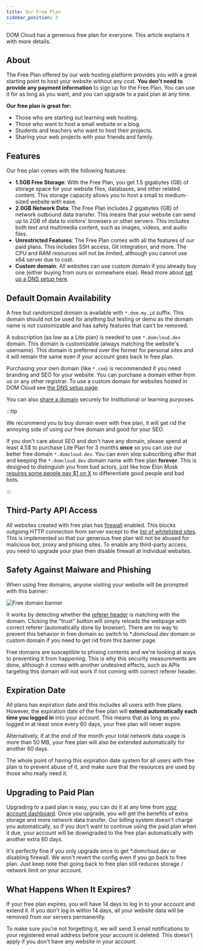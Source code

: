```yaml
---
title: Our Free Plan
sidebar_position: 3
---
```


DOM Cloud has a generous free plan for everyone. This article explains it with more details.

## About

The Free Plan offered by our web hosting platform provides you with a great starting point to host your website without any cost. **You don't need to provide any payment information** to sign up for the Free Plan. You can use it for as long as you want, and you can upgrade to a paid plan at any time.

**Our free plan is great for:**

+ Those who are starting out learning web hosting.
+ Those who want to host a small website or a blog.
+ Students and teachers who want to host their projects.
+ Sharing your web projects with your friends and family.

## Features

Our free plan comes with the following features:

+ **1.5GB Free Storage**: With the Free Plan, you get 1.5 gigabytes (GB) of storage space for your website files, databases, and other related content. This storage capacity allows you to host a small to medium-sized website with ease.
+ **2.0GB Network Data**: The Free Plan includes 2 gigabytes (GB) of network outbound data transfer. This means that your website can send up to 2GB of data to visitors' browsers or other servers. This includes both text and multimedia content, such as images, videos, and audio files.
+ **Unrestricted Features**: The Free Plan comes with all the features of our paid plans. This includes SSH access, Git integration, and more. The CPU and RAM resources will not be limited, although you cannot use x64 server due to cost.
+ **Custom domain**: All websites can use custom domain if you already buy one (either buying from ours or somewhere else). Read more about [set up a DNS setup here](../features/dns.mdx).

## Default Domain Availability


A free but randomized domain is available with `*.dom.my.id` suffix. This domain should not be used for anything but testing or demo as the domain name is not customizable and has safety features that can't be removed.

A subscription (as low as a Lite plan) is needed to use `*.domcloud.dev` domain. This domain is customizable (always matching the website's username). This domain is preferred over the former for personal sites and it will remain the same even if your account goes back to free plan.

Purchasing your own domain (like `*.com`) is recommended if you need branding and SEO for your website. You can purchase a domain either from us or any other registrar. To use a custom domain for websites hosted in DOM Cloud see [the DNS setup page](../features/dns.mdx).

You can also [share a domain](../features/dns.mdx#sharing-a-domain) securely for institutional or learning purposes.


:::tip

We recommend you to buy domain even with free plan, it will get rid the annoying side of using our free domain and good for your SEO.

If you don't care about SEO and don't have any domain, please spend at least 4.5$ to purchase Lite Plan for 3 months **once** so you can use our better free domain `*.domcloud.dev`. You can even stop subscribing after that and keeping the `*.domcloud.dev` domain name with free plan **forever**. This is designed to distinguish you from bad actors, just like how Elon Musk [requires some people pay $1 on X](https://help.x.com/en/using-x/not-a-bot) to differentiate good people and bad bots.

:::

## Third-Party API Access

All websites created with free plan has [firewall](../features/security.mdx#outbound-connection) enabled. This blocks outgoing HTTP connection from server except to the [list of whitelisted sites](https://github.com/domcloud/bridge/blob/main/src/whitelist/sites.conf). This is implemented so that our generous free plan will not be abused for malicious bot, proxy and phising sites. To enable any third-party access, you need to upgrade your plan then disable firewall at individual websites.

## Safety Against Malware and Phishing

When using free domains, anyone visiting your website will be prompted with this banner:

![Free domain banner](/assets/ss/freedomainbanner.png)

It works by detecting whether the [referer header](https://developer.mozilla.org/en-US/docs/Web/HTTP/Headers/Referer) is matching with the domain. Clicking the "trust" button will simply reloads the webpage with correct referer (automatically done by browser). There are no way to prevent this behavior in free domain so switch to \*.domcloud.dev domain or custom domain if you need to get rid from this banner page.

Free domains are susceptible to phising contents and we're looking at ways to preventing it from happening. This is why this security measurements are done, although it comes with another undesired effects, such as APIs targeting this domain will not work if not coming with correct referer header.

## Expiration Date

All plans has expiration date and this includes all users with free plans. However, the expiration date of the free plan will **extend automatically each time you logged in** into your account. This means that as long as you logged in at least once every 60 days, your free plan will never expire.

Alternatively, if at the end of the month your total network data usage is more than 50 MB, your free plan will also be extended automatically for another 60 days. 

The whole point of having this expiration date system for all users with free plan is to prevent abuse of it, and make sure that the resources are used by those who really need it.

## Upgrading to Paid Plan

Upgrading to a paid plan is easy, you can do it at any time from [your account dashboard](https://my.domcloud.co/user/upgrade). Once you upgrade, you will get the benefits of extra storage and more network data transfer. Our billing system doesn't charge you automatically, so if you don't want to continue using the paid plan when it due, your account will be downgraded to the free plan automatically with another extra 60 days.

It's perfectly fine if you only upgrade once to get *.domcloud.dev or disabling firewall. We won't revert the config even if you go back to free plan. Just keep note that going back to free plan still reduces storage / network limit on your account. 

## What Happens When It Expires?

If your free plan expires, you will have 14 days to log in to your account and extend it. If you don't log in within 14 days, all your website data will be removed from our servers permanently.

To make sure you're not forgetting it, we will send 3 email notifications to your registered email address before your account is deleted. This doesn't apply if you don't have any website in your account.
